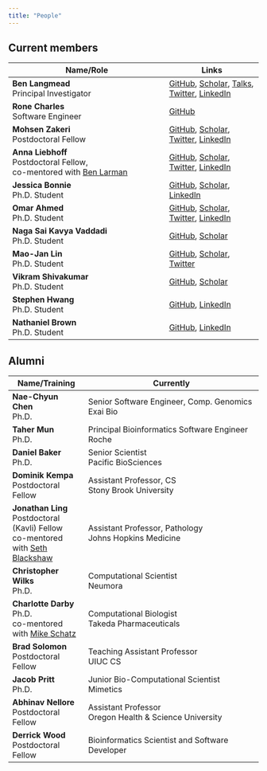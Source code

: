 ```yaml
---
title: "People"
---
```


## Current members

| Name/Role | Links |
| ----------------------- | -------------- |
| **Ben Langmead** <br /> Principal Investigator  | [GitHub](https://github.com/BenLangmead), [Scholar](https://scholar.google.com/citations?user=2JMaTKsAAAAJ&hl=en), [Talks](https://speakerdeck.com/benlangmead/), [Twitter](https://twitter.com/BenLangmead), [LinkedIn](https://www.linkedin.com/in/benjaminlangmead/) |
| **Rone Charles** <br /> Software Engineer | [GitHub](https://github.com/ch4rr0) |
| **Mohsen Zakeri** <br /> Postdoctoral Fellow        | [GitHub](https://github.com/mohsenzakeri/), [Scholar](https://scholar.google.com/citations?user=7I-mNqcAAAAJ&hl=en&oi=ao), [Twitter](https://twitter.com/MohsenZakeri1), [LinkedIn](https://www.linkedin.com/in/mohsen-zakeri-56017576/) |
| **Anna Liebhoff** <br /> Postdoctoral Fellow, <br /> co-mentored with [Ben Larman](https://labs.pathology.jhu.edu/larman/) | [GitHub](https://github.com/kepsi), [Scholar](https://scholar.google.com/citations?user=eC2T-zsAAAAJ&hl=en&oi=ao), [Twitter](https://twitter.com/DrAnnaLieb), [LinkedIn](https://www.linkedin.com/in/liebhoff) |
| **Jessica Bonnie** <br /> Ph.D. Student              | [GitHub](https://github.com/jessicabonnie/), [Scholar](https://scholar.google.com/citations?user=mTTrb6MAAAAJ&hl=en&oi=ao), [LinkedIn](https://www.linkedin.com/in/jessicabonnie/) |
| **Omar Ahmed** <br /> Ph.D. Student              | [GitHub](https://github.com/oma219/), [Scholar](https://scholar.google.com/citations?user=lO2wRlYAAAAJ&hl=en&oi=ao), [Twitter](https://twitter.com/oyfahmed), [LinkedIn](https://www.linkedin.com/in/omar-ahmed-6a0226106/) |
| **Naga Sai Kavya Vaddadi** <br /> Ph.D. Student              | [GitHub](https://github.com/kvaddad1), [Scholar](https://scholar.google.com/citations?user=gcUPxzwAAAAJ&hl=en&oi=ao) |
| **Mao-Jan Lin** <br /> Ph.D. Student              | [GitHub](https://github.com/maojanlin), [Scholar](https://scholar.google.com/citations?user=L_EVYB8AAAAJ&hl=en&oi=ao), [Twitter](https://twitter.com/MaoJanLin) |
| **Vikram Shivakumar** <br /> Ph.D. Student              | [GitHub](https://github.com/vshiv18), [Scholar](https://scholar.google.com/citations?user=CsJK2y4AAAAJ&hl=en&oi=ao) |
| **Stephen Hwang** <br /> Ph.D. Student              | [GitHub](https://github.com/StephenHwang), [LinkedIn](https://www.linkedin.com/in/hwangjstephen/) |
| **Nathaniel Brown** <br /> Ph.D. Student | [GitHub](https://github.com/drnatebrown), [LinkedIn](https://www.linkedin.com/in/nathaniel-brown-60b654171/) |

## Alumni

| Name/Training | Currently |
| ---- | --------- |
| **Nae-Chyun Chen** <br /> Ph.D.  | Senior Software Engineer, Comp. Genomics <br /> Exai Bio |
| **Taher Mun** <br /> Ph.D. | Principal Bioinformatics Software Engineer <br /> Roche |
| **Daniel Baker** <br /> Ph.D. | Senior Scientist <br /> Pacific BioSciences |
| **Dominik Kempa** <br /> Postdoctoral Fellow | Assistant Professor, CS <br /> Stony Brook University |
| **Jonathan Ling** <br /> Postdoctoral (Kavli) Fellow <br /> co-mentored with [Seth Blackshaw](https://blackshawlab.com/)| Assistant Professor, Pathology <br /> Johns Hopkins Medicine |
| **Christopher Wilks** <br /> Ph.D. | Computational Scientist <br /> Neumora |
| **Charlotte Darby** <br /> Ph.D. <br /> co-mentored with [Mike Schatz](https://schatz-lab.org/) | Computational Biologist <br /> Takeda Pharmaceuticals |
| **Brad Solomon** <br /> Postdoctoral Fellow | Teaching Assistant Professor <br /> UIUC CS |
| **Jacob Pritt** <br /> Ph.D. | Junior Bio-Computational Scientist <br /> Mimetics |
| **Abhinav Nellore** <br /> Postdoctoral Fellow | Assistant Professor <br /> Oregon Health & Science University |
| **Derrick Wood** <br /> Postdoctoral Fellow | Bioinformatics Scientist and Software Developer |